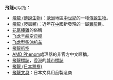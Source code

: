 '''飛龍'''可以指：

* [[飛龍_(傳說生物)|飛龍 (傳說生物)]]：[[歐洲|歐洲]]地區[[中世紀|中世紀]]的一種[[傳說生物|傳說生物]]。
* [[飛龍_(爬蟲類)|飛龍 (爬蟲類)]]：近年在[[中國|中國]]新發現的一屬[[翼龍目|翼龍目]]。
* [[花尾榛雞|花尾榛雞]]的俗稱
* [[飞龙号航空母舰|飞龙号航空母舰]]
* [[飞龙型柴油机车|飞龙型柴油机车]]
* [[飛龍航空|飛龍航空]]
* [[AMD_Phenom|AMD Phenom]]處理器的非官方中文暱稱。
* [[飛龍標誌|飛龍標誌]]，[[香港|香港]]的[[香港品牌|城市標誌]]
* [[飛龍_(日本將棋)|飛龍 (日本將棋)]]
* [[飛龍文具|飛龍文具]]：日本文具用品製造商

{{disambig|CAT=二字消歧義}}
